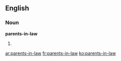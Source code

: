 ==English==

===Noun===
'''parents-in-law'''

# {{plural of|[[parent-in-law]]}}

[[ar:parents-in-law]]
[[fr:parents-in-law]]
[[ko:parents-in-law]]